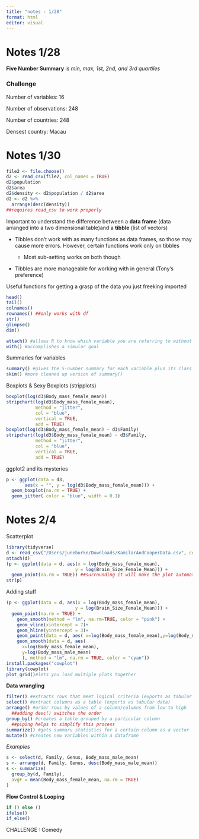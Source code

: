 ```yaml
---
title: "notes - 1/28"
format: html
editor: visual
---
```


# Notes 1/28

**Five Number Summary** is *min, max, 1st, 2nd, and 3rd quartiles*

### Challenge

Number of variables: 16

Number of observations: 248

Number of countries: 248

Densest country: Macau

# Notes 1/30

``` r
file2 <- file.choose()
d2 <- read_csv(file2, col_names = TRUE)
d2$population
d2$area
d2$density <- d2$population / d2$area
d2 <- d2 %>%
  arrange(desc(density))
##requires read_csv to work properly
```

Important to understand the difference between a **data frame** (data arranged into a two dimensional table)and a **tibble** (list of vectors)

-   Tibbles don't work with as many functions as data frames, so those may cause more errors. However, certain functions work only on tibbles

    -   Most sub-setting works on both though

-   Tibbles are more manageable for working with in general (Tony's preference)

Useful functions for getting a grasp of the data you just freeking imported

``` r
head()
tail()
colnames()
rownames() ##only works with df
str()
glimpse()
dim()

attach() #allows R to know which variable you are referring to without specifying the data frame
with() #accomplishes a simular goal
```

Summaries for variables

``` r
summary() #gives the 5-number summary for each variable plus its class & mode if applicable
skim() #more cleaned up version of summary()
```

Boxplots & Sexy Boxplots (stripplots)

``` r
boxplot(log(d3$Body_mass_female_mean))
stripchart(log(d3$Body_mass_female_mean),
           method = "jitter",
           col = "blue",
           vertical = TRUE,
           add = TRUE)
boxplot(log(d3$Body_mass_female_mean) ~ d3$Family)
stripchart(log(d3$Body_mass_female_mean) ~ d3$Family,
           method = "jitter",
           col = "blue",
           vertical = TRUE,
           add = TRUE)
```

ggplot2 and its mysteries

``` r
p <- ggplot(data = d3,
       aes(x = "", y = log(d3$Body_mass_female_mean))) + 
  geom_boxplot(na.rm = TRUE) + 
  geom_jitter( color = "blue", width = 0.1)
```

# Notes 2/4

Scatterplot

``` r
library(tidyverse)
d <- read_csv("/Users/juneburke/Downloads/KamilarAndCooperData.csv", col_names = TRUE)
attach(d)
(p <- ggplot(data = d, aes(x = log(Body_mass_female_mean),
                          y = log(Brain_Size_Female_Mean))) + 
  geom_point(na.rm = TRUE)) ##surrounding it will make the plot automatically appear
str(p)
```

Adding stuff

``` r
(p <- ggplot(data = d, aes(x = log(Body_mass_female_mean),
                          y = log(Brain_Size_Female_Mean))) + 
  geom_point(na.rm = TRUE) + 
    geom_smooth(method = "lm", na.rm=TRUE, color = "pink") +
    geom_vline(xintercept = 7)+
    geom_hline(yintercept = 3)+
    geom_point(data = d, aes( x=log(Body_mass_female_mean),y=log(Body_mass_male_mean)))+
    geom_smooth(data = d, aes(
      x=log(Body_mass_female_mean), 
      y=log(Body_mass_male_mean)
      ), method = "lm", na.rm = TRUE, color = "cyan"))
install.packages("cowplot")
library(cowplot) 
plot_grid()#lets you load multiple plots together
```

**Data wrangling**

``` r
filter() #extracts rows that meet logical criteria (exports as tabular data)
select() #extract columns as a table (exports as tabular data)
arrange() #order rows by values of a column/columns from low to high
  ##adding desc() switches the order
group_by() #creates a table grouped by a particular column
  ##piping helps to simplify this process
summarize() #gets summaru statistics for a certain column as a vector
mutate() #creates new variables within a dataframe
```

*Examples*

``` r
s <- select(d, Family, Genus, Body_mass_male_mean)
s <- arrange(d, Family, Genus, desc(Body_mass_male_mean))
s <- summarize(
  group_by(d, Family),
  avgF = mean(Body_mass_female_mean, na.rm = TRUE)
)
```

**Flow Control & Looping**

``` r
if () else ()
ifelse()
if_else()
```

CHALLENGE : Comedy

``` r
```
